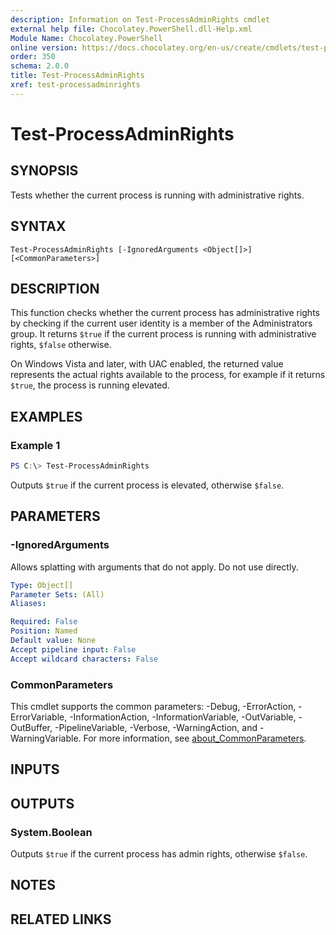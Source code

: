 ```yaml
---
description: Information on Test-ProcessAdminRights cmdlet
external help file: Chocolatey.PowerShell.dll-Help.xml
Module Name: Chocolatey.PowerShell
online version: https://docs.chocolatey.org/en-us/create/cmdlets/test-processadminrights
order: 350
schema: 2.0.0
title: Test-ProcessAdminRights
xref: test-processadminrights
---
```


# Test-ProcessAdminRights

## SYNOPSIS
Tests whether the current process is running with administrative rights.

## SYNTAX

```
Test-ProcessAdminRights [-IgnoredArguments <Object[]>] [<CommonParameters>]
```

## DESCRIPTION
This function checks whether the current process has administrative rights by checking if the current user identity is a member of the Administrators group.
It returns `$true` if the current process is running with administrative rights, `$false` otherwise.

On Windows Vista and later, with UAC enabled, the returned value represents the actual rights available to the process, for example if it returns `$true`, the process is running elevated.

## EXAMPLES

### Example 1
```powershell
PS C:\> Test-ProcessAdminRights
```

Outputs `$true` if the current process is elevated, otherwise `$false`.

## PARAMETERS

### -IgnoredArguments
Allows splatting with arguments that do not apply. Do not use directly.

```yaml
Type: Object[]
Parameter Sets: (All)
Aliases:

Required: False
Position: Named
Default value: None
Accept pipeline input: False
Accept wildcard characters: False
```

### CommonParameters
This cmdlet supports the common parameters: -Debug, -ErrorAction, -ErrorVariable, -InformationAction, -InformationVariable, -OutVariable, -OutBuffer, -PipelineVariable, -Verbose, -WarningAction, and -WarningVariable. For more information, see [about_CommonParameters](http://go.microsoft.com/fwlink/?LinkID=113216).

## INPUTS

## OUTPUTS

### System.Boolean
Outputs `$true` if the current process has admin rights, otherwise `$false`.

## NOTES

## RELATED LINKS

<Xref title="Cmdlet Reference" value="powershell-cmdlet-reference" classes="mb-3 d-block" />

<Xref title="Function Reference" value="powershell-reference" classes="d-block" />
